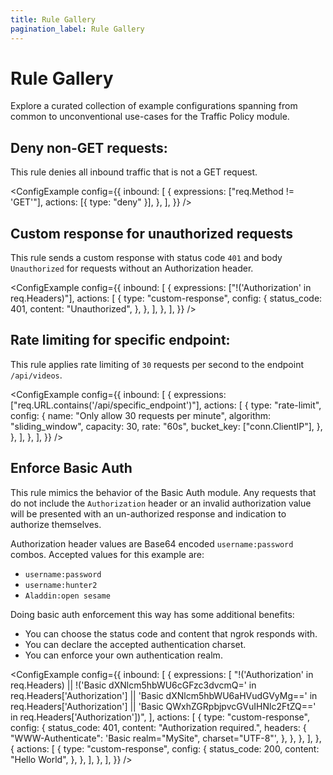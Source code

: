 ```yaml
---
title: Rule Gallery
pagination_label: Rule Gallery
---
```



# Rule Gallery

Explore a curated collection of example configurations spanning from common to unconventional use-cases for the Traffic Policy module.

## Deny non-GET requests:

This rule denies all inbound traffic that is not a GET request.

<ConfigExample
	config={{
		inbound: [
			{
				expressions: ["req.Method != 'GET'"],
				actions: [{ type: "deny" }],
			},
		],
	}}
/>

## Custom response for unauthorized requests

This rule sends a custom response with status code `401` and body `Unauthorized` for requests without an Authorization header.

<ConfigExample
	config={{
		inbound: [
			{
				expressions: ["!('Authorization' in req.Headers)"],
				actions: [
					{
						type: "custom-response",
						config: {
							status_code: 401,
							content: "Unauthorized",
						},
					},
				],
			},
		],
	}}
/>

## Rate limiting for specific endpoint:

This rule applies rate limiting of `30` requests per second to the endpoint `/api/videos`.

<ConfigExample
	config={{
		inbound: [
			{
				expressions: ["req.URL.contains('/api/specific_endpoint')"],
				actions: [
					{
						type: "rate-limit",
						config: {
							name: "Only allow 30 requests per minute",
							algorithm: "sliding_window",
							capacity: 30,
							rate: "60s",
							bucket_key: ["conn.ClientIP"],
						},
					},
				],
			},
		],
	}}
/>

## Enforce Basic Auth

This rule mimics the behavior of the Basic Auth module. Any requests that do not include the `Authorization` header or an invalid authorization
value will be presented with an un-authorized response and indication to authorize themselves.

Authorization header values are Base64 encoded `username:password` combos. Accepted values for this example are:

- `username:password`
- `username:hunter2`
- `Aladdin:open sesame`

Doing basic auth enforcement this way has some additional benefits:

- You can choose the status code and content that ngrok responds with.
- You can declare the accepted authentication charset.
- You can enforce your own authentication realm.

<ConfigExample
	config={{
		inbound: [
			{
				expressions: [
					"!('Authorization' in req.Headers) || !('Basic dXNlcm5hbWU6cGFzc3dvcmQ=' in req.Headers['Authorization'] || 'Basic dXNlcm5hbWU6aHVudGVyMg==' in req.Headers['Authorization'] || 'Basic QWxhZGRpbjpvcGVuIHNlc2FtZQ==' in req.Headers['Authorization'])",
				],
				actions: [
					{
						type: "custom-response",
						config: {
							status_code: 401,
							content: "Authorization required.",
							headers: {
								"WWW-Authenticate": 'Basic realm="MySite", charset="UTF-8"',
							},
						},
					},
				],
			},
			{
				actions: [
					{
						type: "custom-response",
						config: {
							status_code: 200,
							content: "Hello World",
						},
					},
				],
			},
		],
	}}
/>
